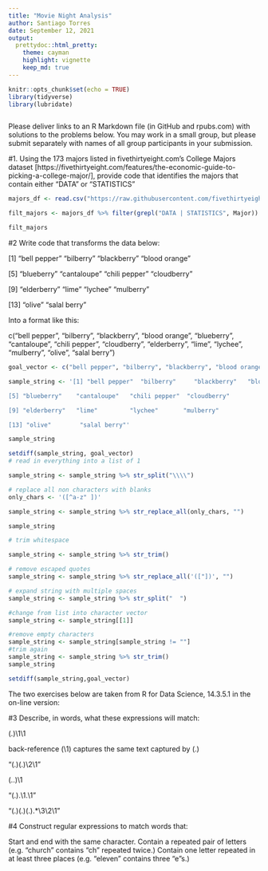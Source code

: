 ```yaml
---
title: "Movie Night Analysis"
author: Santiago Torres
date: September 12, 2021
output:
  prettydoc::html_pretty:
    theme: cayman
    highlight: vignette
    keep_md: true
---
```


```r
knitr::opts_chunk$set(echo = TRUE)
library(tidyverse)
library(lubridate)
```

```r
```

Please deliver links to an R Markdown file (in GitHub and rpubs.com) with solutions to the problems below.  You may work in a small group, but please submit separately with names of all group participants in your submission.

#1. Using the 173 majors listed in fivethirtyeight.com’s College Majors dataset [https://fivethirtyeight.com/features/the-economic-guide-to-picking-a-college-major/], provide code that identifies the majors that contain either "DATA" or "STATISTICS"

```r
majors_df <- read.csv("https://raw.githubusercontent.com/fivethirtyeight/data/master/college-majors/majors-list.csv")

filt_majors <- majors_df %>% filter(grepl("DATA | STATISTICS", Major))

filt_majors
```


#2 Write code that transforms the data below:

[1] "bell pepper"  "bilberry"     "blackberry"   "blood orange"

[5] "blueberry"    "cantaloupe"   "chili pepper" "cloudberry"  

[9] "elderberry"   "lime"         "lychee"       "mulberry"    

[13] "olive"        "salal berry"

Into a format like this:

c("bell pepper", "bilberry", "blackberry", "blood orange", "blueberry", "cantaloupe", "chili pepper", "cloudberry", "elderberry", "lime", "lychee", "mulberry", "olive", "salal berry")


```r
goal_vector <- c("bell pepper", "bilberry", "blackberry", "blood orange", "blueberry", "cantaloupe", "chili pepper", "cloudberry", "elderberry", "lime", "lychee", "mulberry", "olive", "salal berry")

sample_string <- '[1] "bell pepper"  "bilberry"     "blackberry"   "blood orange" 

[5] "blueberry"    "cantaloupe"   "chili pepper"  "cloudberry"  

[9] "elderberry"   "lime"         "lychee"       "mulberry"    

[13] "olive"        "salal berry"'

sample_string

setdiff(sample_string, goal_vector)
# read in everything into a list of 1

sample_string <- sample_string %>% str_split("\\\\")

# replace all non characters with blanks 
only_chars <- '([^a-z" ])'

sample_string <- sample_string %>% str_replace_all(only_chars, "")

sample_string 

# trim whitespace

sample_string <- sample_string %>% str_trim()

# remove escaped quotes
sample_string <- sample_string %>% str_replace_all('(["])', "")

# expand string with multiple spaces
sample_string <- sample_string %>% str_split("  ")

#change from list into character vector
sample_string <- sample_string[[1]]

#remove empty characters
sample_string <- sample_string[sample_string != ""]
#trim again
sample_string <- sample_string %>% str_trim()
sample_string

setdiff(sample_string,goal_vector)

```

The two exercises below are taken from R for Data Science, 14.3.5.1 in the on-line version:

#3 Describe, in words, what these expressions will match:

(.)\1\1

back-reference (\1) captures the same text captured by (.)


"(.)(.)\\2\\1"


(..)\1


"(.).\\1.\\1"


"(.)(.)(.).*\\3\\2\\1"



#4 Construct regular expressions to match words that:

Start and end with the same character.
Contain a repeated pair of letters (e.g. "church" contains "ch" repeated twice.)
Contain one letter repeated in at least three places (e.g. "eleven" contains three "e"s.)